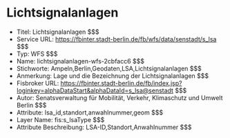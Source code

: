 # Lichtsignalanlagen
- Titel: Lichtsignalanlagen $$$
- Service URL: https://fbinter.stadt-berlin.de/fb/wfs/data/senstadt/s_lsa $$$
- Typ: WFS $$$
- Name: lichtsignalanlagen-wfs-2cbfacc6 $$$
- Stichworte: Ampeln,Berlin,Geodaten,LSA,Lichtsignalanlagen $$$
- Anmerkung: Lage und die Bezeichnung der Lichtsignalanlagen $$$
- Fisbroker URL: https://fbinter.stadt-berlin.de/fb/index.jsp?loginkey=alphaDataStart&alphaDataId=s_lsa@senstadt $$$
- Autor: Senatsverwaltung für Mobilität, Verkehr, Klimaschutz und Umwelt Berlin $$$
- Attribute: lsa_id,standort,anwahlnummer,geom $$$
- Layer Name: fis:s_lsaType $$$
- Attribute Beschreibung: LSA-ID,Standort,Anwahlnummer $$$

